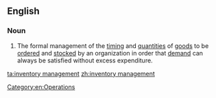 ==English==

===Noun===
{{en-noun|head=[[inventory]] [[management]]|-}}

# {{context|operations|lang=en}} The formal management of the [[timing]] and [[quantity|quantities]] of [[goods]] to be [[order]]ed and [[stock]]ed by an organization in order that [[demand]] can always be satisfied without excess expenditure.

[[Category:en:Operations]]

[[ta:inventory management]]
[[zh:inventory management]]